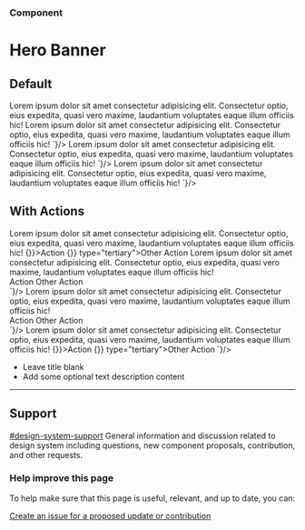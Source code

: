
<Meta title="Components/Hero Banner" />

### Component
# Hero Banner

## Default

<Story name="Default">
  <GoAHeroBanner
    title="Hero Banner"
    backgroundUrl="https://i.picsum.photos/id/1076/600/400.jpg?hmac=iLAZWoEDYRRPGnsbx7aWOGf-olRn3R5eOLDgH_IfXRw"
  >
    Lorem ipsum dolor sit amet consectetur adipisicing elit. Consectetur optio, eius expedita, quasi vero maxime, laudantium voluptates eaque illum officiis hic!
  </GoAHeroBanner>
</Story>

<Tabs>
  <Tab label="Web Component">
    <CodeSnippet lang="html" code={`
      <goa-hero-banner
        title="Hero Banner"
        backgroundurl="https://i.picsum.photos/id/1076/600/400.jpg"
      >
        Lorem ipsum dolor sit amet consectetur adipisicing elit. Consectetur optio, eius expedita, quasi vero maxime, laudantium voluptates eaque illum officiis hic!
      </goa-hero-banner>
    `}/>
  </Tab>
  <Tab label="Angular">
    <CodeSnippet lang="html" code={`
      <goa-hero-banner
        title="Hero Banner"
        backgroundurl="https://i.picsum.photos/id/1076/600/400.jpg"
      >
        Lorem ipsum dolor sit amet consectetur adipisicing elit. Consectetur optio, eius expedita, quasi vero maxime, laudantium voluptates eaque illum officiis hic!
      </goa-hero-banner>
    `}/>
  </Tab>
  <Tab label="React">
    <CodeSnippet lang="jsx" code={`
      <GoAHeroBanner
        title="Hero Banner"
        backgroundUrl="https://i.picsum.photos/id/1076/600/400.jpg"
      >
        Lorem ipsum dolor sit amet consectetur adipisicing elit. Consectetur optio, eius expedita, quasi vero maxime, laudantium voluptates eaque illum officiis hic!
      </GoAHeroBanner>
    `}/>
  </Tab>
</Tabs>

## With Actions

<Story name="Actions">
  <GoAHeroBanner
    title="Hero Banner"
    backgroundUrl="https://i.picsum.photos/id/1076/600/400.jpg?hmac=iLAZWoEDYRRPGnsbx7aWOGf-olRn3R5eOLDgH_IfXRw"
  >
    Lorem ipsum dolor sit amet consectetur adipisicing elit. Consectetur optio, eius expedita, quasi vero maxime, laudantium voluptates eaque illum officiis hic!
    <GoAHeroBannerActions>
      <GoAButtonGroup>
        <GoAButton onClick={() => {}}>Action</GoAButton>
        <GoAButton onClick={() => {}} type="tertiary">Other Action</GoAButton>
      </GoAButtonGroup>
    </GoAHeroBannerActions>
  </GoAHeroBanner>
</Story>

<Tabs>
  <Tab label="Web Component">
    <CodeSnippet lang="html" code={`
      <goa-hero-banner
        title="Hero Banner"
        backgroundurl="https://i.picsum.photos/id/1076/600/400.jpg"
      >
        Lorem ipsum dolor sit amet consectetur adipisicing elit. Consectetur optio, eius expedita, quasi vero maxime, laudantium voluptates eaque illum officiis hic!
        <div slot="actions">
          <goa-button-group>
            <goa-button>Action</goa-button>
            <goa-button type="tertiary">Other Action</goa-button>
          </goa-button-group>
        </div>
      </goa-hero-banner>
    `}/>
  </Tab>
  <Tab label="Angular">
    <CodeSnippet lang="html" code={`
      <goa-hero-banner
        title="Hero Banner"
        backgroundurl="https://i.picsum.photos/id/1076/600/400.jpg"
      >
        Lorem ipsum dolor sit amet consectetur adipisicing elit. Consectetur optio, eius expedita, quasi vero maxime, laudantium voluptates eaque illum officiis hic!
        <div slot="actions">
          <goa-button-group>
            <goa-button>Action</goa-button>
            <goa-button type="tertiary">Other Action</goa-button>
          </goa-button-group>
        </div>
      </goa-hero-banner>
    `}/>
  </Tab>
  <Tab label="React">
    <CodeSnippet lang="jsx" code={`
      <GoAHeroBanner
        title="Hero Banner"
        backgroundUrl="https://i.picsum.photos/id/1076/600/400.jpg"
      >
        Lorem ipsum dolor sit amet consectetur adipisicing elit. Consectetur optio, eius expedita, quasi vero maxime, laudantium voluptates eaque illum officiis hic!
        <GoAHeroBannerActions>
          <GoAButtonGroup>
            <GoAButton onClick={() => {}}>Action</GoAButton>
            <GoAButton onClick={() => {}} type="tertiary">Other Action</GoAButton>
          </GoAButtonGroup>
        </GoAHeroBannerActions>
      </GoAHeroBanner>
    `}/>
  </Tab>
</Tabs>

<Note type="best-practices">
  <ul>
    <li>Leave title blank</li>
    <li>Add some optional text description content</li>
  </ul>
</Note>

---

## Support

<goa-callout type="information" title="Need help? Connect with us on Slack">
  <a href="https://goa-dio.slack.com/archives/C02PLLT9HQ9">#design-system-support</a> General information and discussion related to design system including questions, new component proposals, contribution, and other requests.
</goa-callout>

### Help improve this page

To help make sure that this page is useful, relevant, and up to date, you can:

[Create an issue for a proposed update or contribution](https://github.com/GovAlta/ui-components/issues/new/choose)
